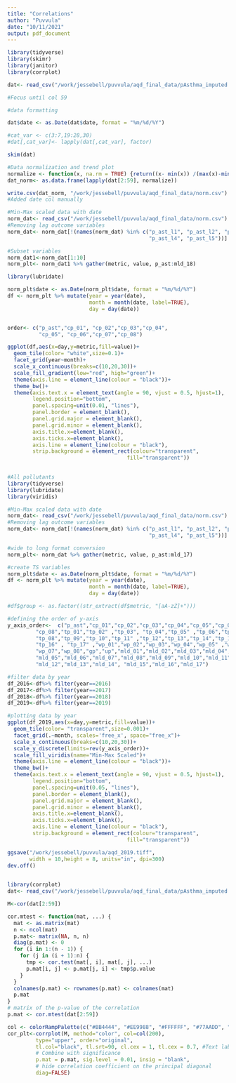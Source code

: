 ```yaml
---
title: "Correlations"
author: "Puvvula"
date: "10/11/2021"
output: pdf_document
---
```


```r
library(tidyverse)
library(skimr)
library(janitor)
library(corrplot)

dat<- read_csv("/work/jessebell/puvvula/aqd_final_data/pAsthma_imputed.csv")

#Focus until col 59

```

```r
#data formatting

dat$date <- as.Date(dat$date, format = "%m/%d/%Y")

#cat_var <- c(3:7,19:28,30)
#dat[,cat_var]<- lapply(dat[,cat_var], factor)

skim(dat)
```

```r
#Data normalization and trend plot
normalize <- function(x, na.rm = TRUE) {return((x- min(x)) /(max(x)-min(x)))}
dat_norm<- as.data.frame(lapply(dat[2:59], normalize))

write.csv(dat_norm, "/work/jessebell/puvvula/aqd_final_data/norm.csv")
#Added date col manually

#Min-Max scaled data with date
norm_dat<- read_csv("/work/jessebell/puvvula/aqd_final_data/norm.csv")
#Removing lag outcome variables
norm_dat<- norm_dat[!(names(norm_dat) %in% c("p_ast_l1", "p_ast_l2", "p_ast_l3",
                                             "p_ast_l4", "p_ast_l5"))]

#Subset variables
norm_dat1<-norm_dat[1:10]
norm_plt<- norm_dat1 %>% gather(metric, value, p_ast:mld_18) 

library(lubridate)

norm_plt$date <- as.Date(norm_plt$date, format = "%m/%d/%Y")
df <- norm_plt %>% mutate(year = year(date),
                          month = month(date, label=TRUE),
                          day = day(date))


order<- c("p_ast","cp_01", "cp_02","cp_03","cp_04",
          "cp_05", "cp_06","cp_07","cp_08")

ggplot(df,aes(x=day,y=metric,fill=value))+
  geom_tile(color= "white",size=0.1)+ 
  facet_grid(year~month)+
  scale_x_continuous(breaks=c(10,20,30))+
  scale_fill_gradient(low="red", high="green")+
  theme(axis.line = element_line(colour = "black"))+
  theme_bw()+ 
  theme(axis.text.x = element_text(angle = 90, vjust = 0.5, hjust=1),
        legend.position="bottom",
        panel.spacing=unit(0.01, "lines"),
        panel.border = element_blank(),
        panel.grid.major = element_blank(),
        panel.grid.minor = element_blank(),
        axis.title.x=element_blank(),
        axis.ticks.x=element_blank(),
        axis.line = element_line(colour = "black"),
        strip.background = element_rect(colour="transparent", 
                                      fill="transparent"))
  
```


```r
#All pollutants
library(tidyverse)
library(lubridate)
library(viridis)

#Min-Max scaled data with date
norm_dat<- read_csv("/work/jessebell/puvvula/aqd_final_data/norm.csv")
#Removing lag outcome variables
norm_dat<- norm_dat[!(names(norm_dat) %in% c("p_ast_l1", "p_ast_l2", "p_ast_l3",
                                             "p_ast_l4", "p_ast_l5"))]

#wide to long format conversion
norm_plt<- norm_dat %>% gather(metric, value, p_ast:mld_17) 

#create TS variables
norm_plt$date <- as.Date(norm_plt$date, format = "%m/%d/%Y")
df <- norm_plt %>% mutate(year = year(date),
                          month = month(date, label=TRUE),
                          day = day(date))

#df$group <- as.factor((str_extract(df$metric, "[aA-zZ]+")))

#defining the order of y-axis
y_axis_order<-  c("p_ast","cp_01","cp_02","cp_03","cp_04","cp_05","cp_06","cp_07",
         "cp_08","tp_01","tp_02" ,"tp_03", "tp_04","tp_05" ,"tp_06","tp_07",
         "tp_08","tp_09","tp_10","tp_11" ,"tp_12","tp_13","tp_14","tp_15",
         "tp_16" , "tp_17" ,"wp_01","wp_02","wp_03","wp_04","wp_05" ,"wp_06",
         "wp_07","wp_08","gp","up","mld_01","mld_02","mld_03","mld_04",
         "mld_05","mld_06","mld_07","mld_08","mld_09","mld_10","mld_11",
         "mld_12","mld_13","mld_14", "mld_15","mld_16","mld_17")

#filter data by year
df_2016<-df%>% filter(year==2016)
df_2017<-df%>% filter(year==2017)
df_2018<-df%>% filter(year==2018)
df_2019<-df%>% filter(year==2019)

#plotting data by year
ggplot(df_2019,aes(x=day,y=metric,fill=value))+
  geom_tile(color= "transparent",size=0.001)+ 
  facet_grid(.~month, scales='free_x', space="free_x")+
  scale_x_continuous(breaks=c(10,20,30))+
  scale_y_discrete(limits=rev(y_axis_order))+
  scale_fill_viridis(name="Min-Max Scaled")+
  theme(axis.line = element_line(colour = "black"))+
  theme_bw()+ 
  theme(axis.text.x = element_text(angle = 90, vjust = 0.5, hjust=1),
        legend.position="bottom",
        panel.spacing=unit(0.05, "lines"),
        panel.border = element_blank(),
        panel.grid.major = element_blank(),
        panel.grid.minor = element_blank(),
        axis.title.x=element_blank(),
        axis.ticks.x=element_blank(),
        axis.line = element_line(colour = "black"),
        strip.background = element_rect(colour="transparent", 
                                      fill="transparent"))

ggsave("/work/jessebell/puvvula/aqd_2019.tiff", 
       width = 10,height = 8, units="in", dpi=300)
dev.off()
  
```



```r
library(corrplot)
dat<- read_csv("/work/jessebell/puvvula/aqd_final_data/pAsthma_imputed.csv")

M<-cor(dat[2:59])

cor.mtest <- function(mat, ...) {
  mat <- as.matrix(mat)
  n <- ncol(mat)
  p.mat<- matrix(NA, n, n)
  diag(p.mat) <- 0
  for (i in 1:(n - 1)) {
    for (j in (i + 1):n) {
      tmp <- cor.test(mat[, i], mat[, j], ...)
      p.mat[i, j] <- p.mat[j, i] <- tmp$p.value
    }
  }
  colnames(p.mat) <- rownames(p.mat) <- colnames(mat)
  p.mat
}
# matrix of the p-value of the correlation
p.mat <- cor.mtest(dat[2:59])

col <- colorRampPalette(c("#BB4444", "#EE9988", "#FFFFFF", "#77AADD", "#4477AA"))
cor_plt<-corrplot(M, method="color", col=col(200),  
         type="upper", order="original",
         tl.col="black", tl.srt=90, cl.cex = 1, tl.cex = 0.7, #Text label color and rotation
         # Combine with significance
         p.mat = p.mat, sig.level = 0.01, insig = "blank", 
         # hide correlation coefficient on the principal diagonal
         diag=FALSE)



```



